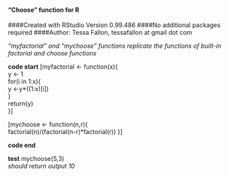 #### "Choose" function for R
####Created with RStudio Version 0.99.486
####No additional packages required
####Author: Tessa Fallon, tessafallon at gmail dot com


*"myfactorial" and "mychoose" functions replicate the functions of built-in factorial and choose functions*

**code start**
[myfactorial <- function(x){  
y <- 1  
for(i in 1:x){  
y <-y*((1:x)[i])  
}  
return(y)  
}]  


[mychoose <- function(n,r){     
factorial(n)/(factorial(n-r)*factorial(r))
}]

**code end**

**test**
mychoose(5,3)  
*should return output 10*